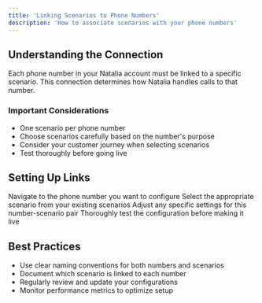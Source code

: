 ```yaml
---
title: 'Linking Scenarios to Phone Numbers'
description: 'How to associate scenarios with your phone numbers'
---
```


## Understanding the Connection

Each phone number in your Natalia account must be linked to a specific scenario. This connection determines how Natalia handles calls to that number.

### Important Considerations

- One scenario per phone number
- Choose scenarios carefully based on the number's purpose
- Consider your customer journey when selecting scenarios
- Test thoroughly before going live

## Setting Up Links

<Steps>
  <Step title="Select Phone Number">
    Navigate to the phone number you want to configure
  </Step>
  
  <Step title="Choose Scenario">
    Select the appropriate scenario from your existing scenarios
  </Step>
  
  <Step title="Configure Settings">
    Adjust any specific settings for this number-scenario pair
  </Step>
  
  <Step title="Test">
    Thoroughly test the configuration before making it live
  </Step>
</Steps>

## Best Practices

- Use clear naming conventions for both numbers and scenarios
- Document which scenario is linked to each number
- Regularly review and update your configurations
- Monitor performance metrics to optimize setup